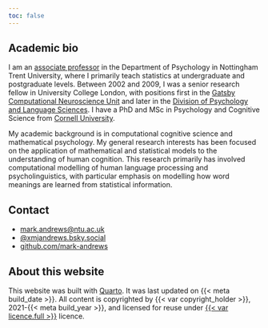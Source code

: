 ```yaml
---
toc: false
---
```


## Academic bio

I am an [associate professor](https://www.ntu.ac.uk/staff-profiles/social-sciences/mark-andrews) in the Department of Psychology in Nottingham
Trent University, where I primarily teach statistics at undergraduate and
postgraduate levels. Between 2002 and 2009, I was a senior research fellow
in University College London,  with positions first in the [Gatsby
Computational Neuroscience Unit](https://www.ucl.ac.uk/gatsby/) and later
in the [Division of Psychology and Language
Sciences](https://www.ucl.ac.uk/pals/). I have a PhD and MSc in Psychology
and Cognitive Science from [Cornell University](https://www.cornell.edu/).

My academic background is in computational cognitive science and
mathematical psychology. My general research interests has been focused on
the application of mathematical and statistical models to the understanding
of human cognition. This research primarily has involved
computational modelling of human language processing and psycholinguistics,
with particular emphasis on modelling how word meanings are learned from
statistical information.

## Contact 

::: {#contacts-list}

* <i class="fa-regular fa-envelope"></i> [mark.andrews@ntu.ac.uk](mailto:mark.andrews@ntu.ac.uk)
* <i class="fa-brands fa-bluesky"></i> [@xmjandrews.bsky.social](https://bsky.app/profile/xmjandrews.bsky.social)
* <i class="fa-brands fa-github"></i> [github.com/mark-andrews](https://github.com/mark-andrews)

:::

## About this website

This website was built with [Quarto](https://quarto.org/). 
It was last updated on {{< meta build_date >}}. 
All content is copyrighted by {{< var copyright_holder >}}, 2021-{{< meta build_year >}}, 
and licensed for reuse under [{{< var licence.full >}}]({{< var licence.url >}}) licence.

